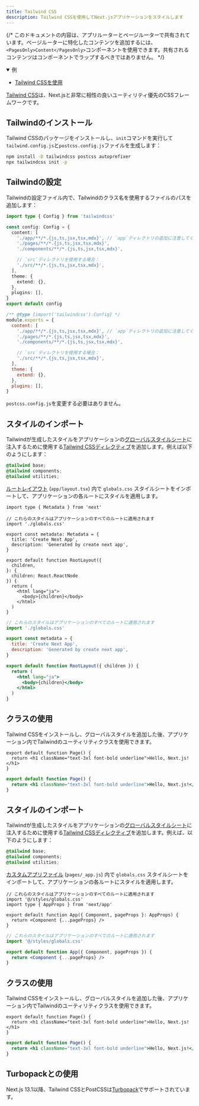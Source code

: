 ```yaml
---
title: Tailwind CSS
description: Tailwind CSSを使用してNext.jsアプリケーションをスタイルします
---
```


{/* このドキュメントの内容は、アプリルーターとページルーターで共有されています。ページルーターに特化したコンテンツを追加するには、`<PagesOnly>Content</PagesOnly>`コンポーネントを使用できます。共有されるコンテンツはコンポーネントでラップするべきではありません。 */}

<PagesOnly>

<details open>
  <summary>例</summary>

- [Tailwind CSSを使用](https://github.com/vercel/next.js/tree/canary/examples/with-tailwindcss)

</details>

</PagesOnly>

[Tailwind CSS](https://tailwindcss.com/)は、Next.jsと非常に相性の良いユーティリティ優先のCSSフレームワークです。

## Tailwindのインストール

Tailwind CSSのパッケージをインストールし、`init`コマンドを実行して`tailwind.config.js`と`postcss.config.js`ファイルを生成します：

```bash title="Terminal"
npm install -D tailwindcss postcss autoprefixer
npx tailwindcss init -p
```

## Tailwindの設定

Tailwindの設定ファイル内で、Tailwindのクラス名を使用するファイルのパスを追加します：

<Tabs>
<TabItem value="ts" label="TypeScript">

```ts title="tailwind.config.ts" switcher
import type { Config } from 'tailwindcss'

const config: Config = {
  content: [
    './app/**/*.{js,ts,jsx,tsx,mdx}', // `app`ディレクトリの追加に注意してください
    './pages/**/*.{js,ts,jsx,tsx,mdx}',
    './components/**/*.{js,ts,jsx,tsx,mdx}',

    // `src`ディレクトリを使用する場合：
    './src/**/*.{js,ts,jsx,tsx,mdx}',
  ],
  theme: {
    extend: {},
  },
  plugins: [],
}
export default config
```
</TabItem>
<TabItem value="js" label="JavaScript">

```js title="tailwind.config.js" switcher
/** @type {import('tailwindcss').Config} */
module.exports = {
  content: [
    './app/**/*.{js,ts,jsx,tsx,mdx}', // `app`ディレクトリの追加に注意してください
    './pages/**/*.{js,ts,jsx,tsx,mdx}',
    './components/**/*.{js,ts,jsx,tsx,mdx}',

    // `src`ディレクトリを使用する場合：
    './src/**/*.{js,ts,jsx,tsx,mdx}',
  ],
  theme: {
    extend: {},
  },
  plugins: [],
}
```
</TabItem>
</Tabs>


`postcss.config.js`を変更する必要はありません。

<AppOnly>

## スタイルのインポート

Tailwindが生成したスタイルをアプリケーションの[グローバルスタイルシート](/docs/app/building-your-application/styling/css#global-styles)に注入するために使用する[Tailwind CSSディレクティブ](https://tailwindcss.com/docs/functions-and-directives#directives)を追加します。例えば以下のようにします：

```css title="app/globals.css"
@tailwind base;
@tailwind components;
@tailwind utilities;
```

[ルートレイアウト](/docs/app/building-your-application/routing/layouts-and-templates#root-layout-required) (`app/layout.tsx`) 内で `globals.css` スタイルシートをインポートして、アプリケーションの各ルートにスタイルを適用します。

<Tabs>
<TabItem value="tsx" label="TypeScript">

```tsx title="app/layout.tsx" switcher
import type { Metadata } from 'next'

// これらのスタイルはアプリケーションのすべてのルートに適用されます
import './globals.css'

export const metadata: Metadata = {
  title: 'Create Next App',
  description: 'Generated by create next app',
}

export default function RootLayout({
  children,
}: {
  children: React.ReactNode
}) {
  return (
    <html lang="ja">
      <body>{children}</body>
    </html>
  )
}
```
</TabItem>
<TabItem value="jsx" label="JavaScript">

```jsx title="app/layout.js" switcher
// これらのスタイルはアプリケーションのすべてのルートに適用されます
import './globals.css'

export const metadata = {
  title: 'Create Next App',
  description: 'Generated by create next app',
}

export default function RootLayout({ children }) {
  return (
    <html lang="ja">
      <body>{children}</body>
    </html>
  )
}
```
</TabItem>
</Tabs>


## クラスの使用

Tailwind CSSをインストールし、グローバルスタイルを追加した後、アプリケーション内でTailwindのユーティリティクラスを使用できます。

<Tabs>
<TabItem value="tsx" label="TypeScript">

```tsx title="app/page.tsx" switcher
export default function Page() {
  return <h1 className="text-3xl font-bold underline">Hello, Next.js!</h1>
}
```
</TabItem>
<TabItem value="jsx" label="JavaScript">

```jsx title="app/page.js" switcher
export default function Page() {
  return <h1 className="text-3xl font-bold underline">Hello, Next.js!</h1>
}
```
</TabItem>
</Tabs>


</AppOnly>

<PagesOnly>

## スタイルのインポート

Tailwindが生成したスタイルをアプリケーションの[グローバルスタイルシート](/docs/pages/building-your-application/styling/css-modules#global-styles)に注入するために使用する[Tailwind CSSディレクティブ](https://tailwindcss.com/docs/functions-and-directives#directives)を追加します。例えば、以下のようにします：

```css title="styles/globals.css"
@tailwind base;
@tailwind components;
@tailwind utilities;
```

[カスタムアプリファイル](/docs/pages/building-your-application/routing/custom-app) (`pages/_app.js`) 内で `globals.css` スタイルシートをインポートして、アプリケーションの各ルートにスタイルを適用します。

<Tabs>
<TabItem value="tsx" label="TypeScript">

```tsx title="pages/_app.tsx" switcher
// これらのスタイルはアプリケーションのすべてのルートに適用されます
import '@/styles/globals.css'
import type { AppProps } from 'next/app'

export default function App({ Component, pageProps }: AppProps) {
  return <Component {...pageProps} />
}
```
</TabItem>
<TabItem value="jsx" label="JavaScript">

```jsx title="pages/_app.js" switcher
// これらのスタイルはアプリケーションのすべてのルートに適用されます
import '@/styles/globals.css'

export default function App({ Component, pageProps }) {
  return <Component {...pageProps} />
}
```
</TabItem>
</Tabs>


## クラスの使用

Tailwind CSSをインストールし、グローバルスタイルを追加した後、アプリケーション内でTailwindのユーティリティクラスを使用できます。

<Tabs>
<TabItem value="tsx" label="TypeScript">

```tsx title="pages/index.tsx" switcher
export default function Page() {
  return <h1 className="text-3xl font-bold underline">Hello, Next.js!</h1>
}
```
</TabItem>
<TabItem value="jsx" label="JavaScript">

```jsx title="pages/index.js" switcher
export default function Page() {
  return <h1 className="text-3xl font-bold underline">Hello, Next.js!</h1>
}
```
</TabItem>
</Tabs>


</PagesOnly>

## Turbopackとの使用

Next.js 13.1以降、Tailwind CSSとPostCSSは[Turbopack](https://turbo.build/pack/docs/features/css#tailwind-css)でサポートされています。